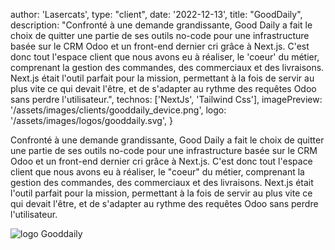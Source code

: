 
  author: 'Lasercats',
  type: "client",
  date: '2022-12-13',
  title: "GoodDaily",
  description:
    "Confronté à une demande grandissante, Good Daily a fait le choix de quitter une partie de ses outils no-code pour une infrastructure basée sur le CRM Odoo et un front-end dernier cri grâce à Next.js. C'est donc tout l'espace client que nous avons eu à réaliser, le 'coeur' du métier, comprenant la gestion des commandes, des commerciaux et des livraisons. Next.js était l'outil parfait pour la mission, permettant à la fois de servir au plus vite ce qui devait l'être, et de s'adapter au rythme des requêtes Odoo sans perdre l'utilisateur.",
  technos: ['NextJs', 'Tailwind Css'],
  imagePreview: '/assets/images/clients/gooddaily_device.png',
  logo: '/assets/images/logos/gooddaily.svg',
}


Confronté à une demande grandissante, Good Daily a fait le choix de quitter une partie de ses outils no-code pour une infrastructure basée sur le CRM Odoo et un front-end dernier cri grâce à Next.js. C'est donc tout l'espace client que nous avons eu à réaliser, le "coeur" du métier, comprenant la gestion des commandes, des commerciaux et des livraisons. Next.js était l'outil parfait pour la mission, permettant à la fois de servir au plus vite ce qui devait l'être, et de s'adapter au rythme des requêtes Odoo sans perdre l'utilisateur.

<img src="/assets/images/clients/gooddaily_device.png" width={1200} height={800} alt="logo Gooddaily" title="logo Gooddaily"/>
